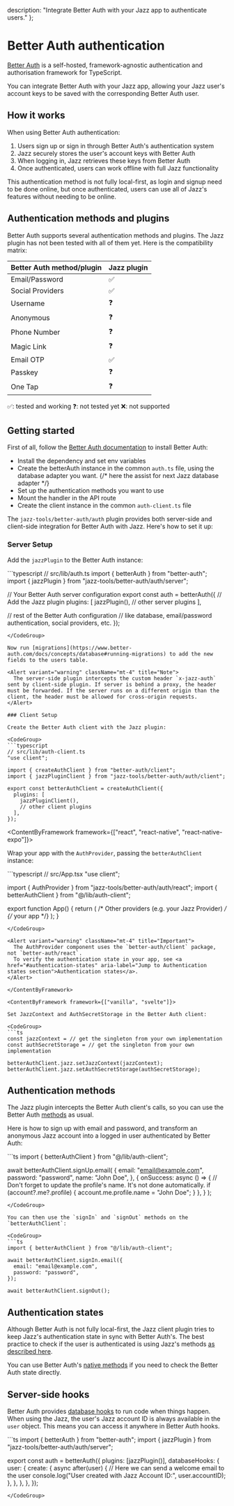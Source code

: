   description: "Integrate Better Auth with your Jazz app to authenticate users."
};


# Better Auth authentication

[Better Auth](https://better-auth.com/) is a self-hosted, framework-agnostic authentication and authorisation framework for TypeScript.

You can integrate Better Auth with your Jazz app, allowing your Jazz user's account keys to be saved with the corresponding Better Auth user.

## How it works

When using Better Auth authentication:
1. Users sign up or sign in through Better Auth's authentication system
2. Jazz securely stores the user's account keys with Better Auth
3. When logging in, Jazz retrieves these keys from Better Auth
4. Once authenticated, users can work offline with full Jazz functionality

This authentication method is not fully local-first, as login and signup need to be done online, but once authenticated, users can use all of Jazz's features without needing to be online.

## Authentication methods and plugins

Better Auth supports several authentication methods and plugins. The Jazz plugin has not been tested with all of them yet. Here is the compatibility matrix:

<table>
  <thead>
    <tr>
      <th>Better Auth method/plugin</th>
      <th>Jazz plugin</th>
    </tr>
  </thead>
  <tbody>
    <tr>
      <td>Email/Password</td>
      <td>✅</td>
    </tr>
    <tr>
      <td>Social Providers</td>
      <td>✅</td>
    </tr>
    <tr>
      <td>Username</td>
      <td>❓</td>
    </tr>
    <tr>
      <td>Anonymous</td>
      <td>❓</td>
    </tr>
    <tr>
      <td>Phone Number</td>
      <td>❓</td>
    </tr>
    <tr>
      <td>Magic Link</td>
      <td>❓</td>
    </tr>
    <tr>
      <td>Email OTP</td>
      <td>✅</td>
    </tr>
    <tr>
      <td>Passkey</td>
      <td>❓</td>
    </tr>
    <tr>
      <td>One Tap</td>
      <td>❓</td>
    </tr>
  </tbody>
</table>

✅: tested and working
❓: not tested yet
❌: not supported

## Getting started

First of all, follow the [Better Auth documentation](https://www.better-auth.com/docs/installation) to install Better Auth:
- Install the dependency and set env variables
- Create the betterAuth instance in the common `auth.ts` file, using the database adapter you want. {/* here the assist for next Jazz database adapter */}
- Set up the authentication methods you want to use
- Mount the handler in the API route
- Create the client instance in the common `auth-client.ts` file

The `jazz-tools/better-auth/auth` plugin provides both server-side and client-side integration for Better Auth with Jazz. Here's how to set it up:

### Server Setup

Add the `jazzPlugin` to the Better Auth instance:

<CodeGroup>
```typescript
// src/lib/auth.ts
import { betterAuth } from "better-auth";
import { jazzPlugin } from "jazz-tools/better-auth/auth/server";

// Your Better Auth server configuration
export const auth = betterAuth({
  // Add the Jazz plugin
  plugins: [
    jazzPlugin(),
    // other server plugins
  ],

  // rest of the Better Auth configuration
  // like database, email/password authentication, social providers, etc.
});
```
</CodeGroup>

Now run [migrations](https://www.better-auth.com/docs/concepts/database#running-migrations) to add the new fields to the users table.

<Alert variant="warning" className="mt-4" title="Note">
  The server-side plugin intercepts the custom header `x-jazz-auth` sent by client-side plugin. If server is behind a proxy, the header must be forwarded. If the server runs on a different origin than the client, the header must be allowed for cross-origin requests.
</Alert>

### Client Setup

Create the Better Auth client with the Jazz plugin:

<CodeGroup>
```typescript
// src/lib/auth-client.ts
"use client";

import { createAuthClient } from "better-auth/client";
import { jazzPluginClient } from "jazz-tools/better-auth/auth/client";

export const betterAuthClient = createAuthClient({
  plugins: [
    jazzPluginClient(),
    // other client plugins
  ],
});
```
</CodeGroup>

<ContentByFramework framework={["react", "react-native", "react-native-expo"]}>

Wrap your app with the `AuthProvider`, passing the `betterAuthClient` instance:

<CodeGroup>
```typescript
// src/App.tsx
"use client";

import { AuthProvider } from "jazz-tools/better-auth/auth/react";
import { betterAuthClient } from "@/lib/auth-client";


export function App() {
  return (
    /* Other providers (e.g. your Jazz Provider) */
    <AuthProvider betterAuthClient={betterAuthClient}>
      {/* your app */}
    </AuthProvider>
  );
}
```
</CodeGroup>

<Alert variant="warning" className="mt-4" title="Important">
  The AuthProvider component uses the `better-auth/client` package, not `better-auth/react`.
  To verify the authentication state in your app, see <a href="#authentication-states" aria-label="Jump to Authentication states section">Authentication states</a>.
</Alert>

</ContentByFramework>

<ContentByFramework framework={["vanilla", "svelte"]}>

Set JazzContext and AuthSecretStorage in the Better Auth client:

<CodeGroup>
```ts
const jazzContext = // get the singleton from your own implementation
const authSecretStorage = // get the singleton from your own implementation

betterAuthClient.jazz.setJazzContext(jazzContext);
betterAuthClient.jazz.setAuthSecretStorage(authSecretStorage);
```
</CodeGroup>

</ContentByFramework>

## Authentication methods

The Jazz plugin intercepts the Better Auth client's calls, so you can use the Better Auth [methods](https://www.better-auth.com/docs/basic-usage) as usual.

Here is how to sign up with email and password, and transform an anonymous Jazz account into a logged in user authenticated by Better Auth:

<CodeGroup>
```ts
import { betterAuthClient } from "@/lib/auth-client";

await betterAuthClient.signUp.email(
  {
    email: "email@example.com",
    password: "password",
    name: "John Doe",
  },
  {
    onSuccess: async () => {
      // Don't forget to update the profile's name. It's not done automatically.
      if (account?.me?.profile) {
        account.me.profile.name = "John Doe";
      }
    },
  }
);
```
</CodeGroup>

You can then use the `signIn` and `signOut` methods on the `betterAuthClient`:

<CodeGroup>
```ts
import { betterAuthClient } from "@/lib/auth-client";

await betterAuthClient.signIn.email({
  email: "email@example.com",
  password: "password",
});

await betterAuthClient.signOut();
```
</CodeGroup>

## Authentication states

Although Better Auth is not fully local-first, the Jazz client plugin tries to keep Jazz's authentication state in sync with Better Auth's. The best practice to check if the user is authenticated is using Jazz's methods [as described here](./authentication-states#detecting-authentication-state).

You can use Better Auth's [native methods](https://www.better-auth.com/docs/basic-usage#session) if you need to check the Better Auth state directly.


## Server-side hooks

Better Auth provides [database hooks](https://www.better-auth.com/docs/reference/options#databasehooks) to run code when things happen. When using the Jazz, the user's Jazz account ID is always available in the `user` object. This means you can access it anywhere in Better Auth hooks.

<CodeGroup>
```ts
import { betterAuth } from "better-auth";
import { jazzPlugin } from "jazz-tools/better-auth/auth/server";

export const auth = betterAuth({
  plugins: [jazzPlugin()],
  databaseHooks: {
    user: {
      create: {
        async after(user) {
          // Here we can send a welcome email to the user
          console.log("User created with Jazz Account ID:", user.accountID);
        },
      },
    },
  },
});
```
</CodeGroup>
